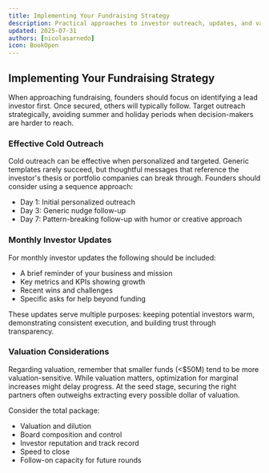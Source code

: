 ```yaml
---
title: Implementing Your Fundraising Strategy
description: Practical approaches to investor outreach, updates, and valuation
updated: 2025-07-31
authors: [nicolasarnedo]
icon: BookOpen
---
```


## Implementing Your Fundraising Strategy

When approaching fundraising, founders should focus on identifying a lead investor first. Once secured, others will typically follow. Target outreach strategically, avoiding summer and holiday periods when decision-makers are harder to reach.

### Effective Cold Outreach

<Clip src="/videos/fundraising/effective-cold-outreach-to-investors-strategies-that-stand-out-today.mp4" />

Cold outreach can be effective when personalized and targeted. Generic templates rarely succeed, but thoughtful messages that reference the investor's thesis or portfolio companies can break through. Founders should consider using a sequence approach:
- Day 1: Initial personalized outreach
- Day 3: Generic nudge follow-up
- Day 7: Pattern-breaking follow-up with humor or creative approach

### Monthly Investor Updates

For monthly investor updates the following should be included:
- A brief reminder of your business and mission
- Key metrics and KPIs showing growth
- Recent wins and challenges
- Specific asks for help beyond funding

These updates serve multiple purposes: keeping potential investors warm, demonstrating consistent execution, and building trust through transparency.

### Valuation Considerations

<Clip src="/videos/fundraising/seed-stage-valuation-striking-the-right-balance-to-avoid-overpricing-risks.mp4" />

Regarding valuation, remember that smaller funds (<$50M) tend to be more valuation-sensitive. While valuation matters, optimization for marginal increases might delay progress. At the seed stage, securing the right partners often outweighs extracting every possible dollar of valuation.

Consider the total package:
- Valuation and dilution
- Board composition and control
- Investor reputation and track record
- Speed to close
- Follow-on capacity for future rounds
